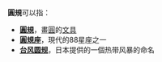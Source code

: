 '''圓規'''可以指：
* '''[[圓規|圓規]]'''，畫[[圓|圓]]的[[文具|文具]]
* '''[[圓規座|圓規座]]'''，現代的88星座之一
* '''[[台风圆规|台风圆规]]'''，日本提供的一個热带风暴的命名
{{disambig|Y|cat=二字消歧義}}